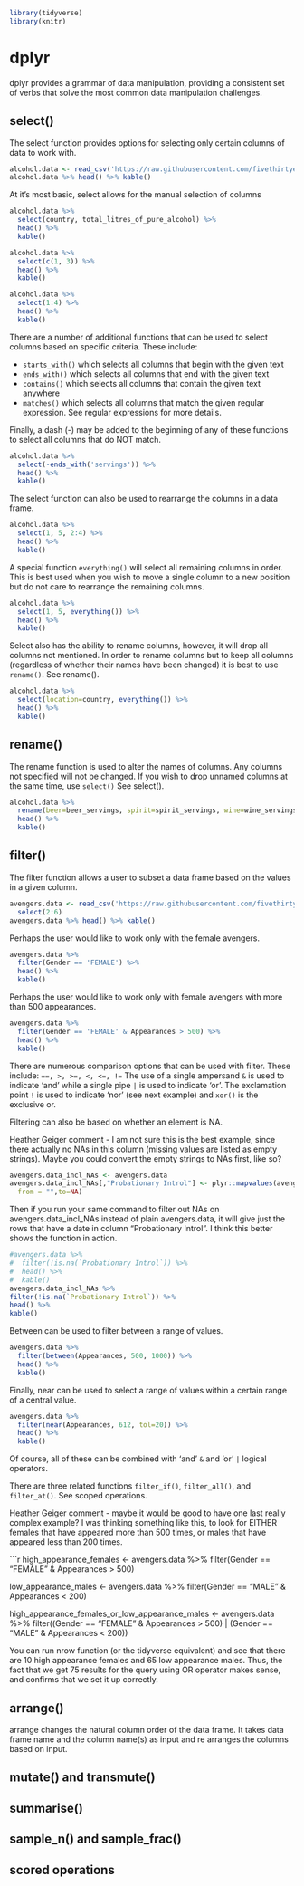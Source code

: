 ```r
library(tidyverse)
library(knitr)
```

# dplyr {#dplyr}

dplyr provides a grammar of data manipulation, providing a consistent set of verbs that solve the most common data manipulation challenges. 

## select()

The select function provides options for selecting only certain columns of data to work with.

```r
alcohol.data <- read_csv('https://raw.githubusercontent.com/fivethirtyeight/data/master/alcohol-consumption/drinks.csv') 
alcohol.data %>% head() %>% kable()
```

At it's most basic, select allows for the manual selection of columns

```r
alcohol.data %>%
  select(country, total_litres_of_pure_alcohol) %>%
  head() %>%
  kable()
```

```r
alcohol.data %>%
  select(c(1, 3)) %>%
  head() %>%
  kable()
```

```r
alcohol.data %>%
  select(1:4) %>%
  head() %>%
  kable()
```

There are a number of additional functions that can be used to select columns based on specific criteria. These include:

* ```starts_with()``` which selects all columns that begin with the given text
* ```ends_with()``` which selects all columns that end with the given text
* ```contains()``` which selects all columns that contain the given text anywhere
* ```matches()``` which selects all columns that match the given regular expression. See regular expressions for more details.

Finally, a dash (-) may be added to the beginning of any of these functions to select all columns that do NOT match.

```r
alcohol.data %>%
  select(-ends_with('servings')) %>%
  head() %>%
  kable()
```

The select function can also be used to rearrange the columns in a data frame. 

```r
alcohol.data %>%
  select(1, 5, 2:4) %>%
  head() %>%
  kable()
```

A special function ```everything()``` will select all remaining columns in order. This is best used when you wish to move a single column to a new position but do not care to rearrange the remaining columns.

```r
alcohol.data %>%
  select(1, 5, everything()) %>%
  head() %>%
  kable()
```

Select also has the ability to rename columns, however, it will drop all columns not mentioned. In order to rename columns but to keep all columns (regardless of whether their names have been changed) it is best to use ```rename()```. See rename().

```r
alcohol.data %>%
  select(location=country, everything()) %>%
  head() %>%
  kable()
```

## rename()

The rename function is used to alter the names of columns. Any columns not specified will not be changed. If you wish to drop unnamed columns at the same time, use ```select()``` See select().

```r
alcohol.data %>%
  rename(beer=beer_servings, spirit=spirit_servings, wine=wine_servings) %>% 
  head() %>%
  kable()
```

## filter()

The filter function allows a user to subset a data frame based on the values in a given column.

```r
avengers.data <- read_csv('https://raw.githubusercontent.com/fivethirtyeight/data/master/avengers/avengers.csv') %>%
  select(2:6)
avengers.data %>% head() %>% kable()
```

Perhaps the user would like to work only with the female avengers.

```r
avengers.data %>%
  filter(Gender == 'FEMALE') %>%
  head() %>%
  kable()
```

Perhaps the user would like to work only with female avengers with more than 500 appearances.

```r
avengers.data %>%
  filter(Gender == 'FEMALE' & Appearances > 500) %>%
  head() %>%
  kable()
```

There are numerous comparison options that can be used with filter. These include: ```==, >, >=, <, <=, !=```
The use of a single ampersand ```&``` is used to indicate 'and' while a single pipe ```|``` is used to indicate 'or'. 
The exclamation point ```!``` is used to indicate 'nor' (see next example) and ```xor()``` is the exclusive or.

Filtering can also be based on whether an element is NA.

Heather Geiger comment - I am not sure this is the best example, since there actually no NAs in this column (missing values are listed as empty strings). Maybe you could convert the empty strings to NAs first, like so?

```r
avengers.data_incl_NAs <- avengers.data
avengers.data_incl_NAs[,"Probationary Introl"] <- plyr::mapvalues(avengers.data_incl_NAs[,"Probationary Introl"],
  from = "",to=NA)
```

Then if you run your same command to filter out NAs on avengers.data_incl_NAs instead of plain avengers.data, it will give just the rows that have a date in column "Probationary Introl". I think this better shows the function in action.

```r
#avengers.data %>%
#  filter(!is.na(`Probationary Introl`)) %>%
#  head() %>%
#  kable()
avengers.data_incl_NAs %>%
filter(!is.na(`Probationary Introl`)) %>%
head() %>%
kable()
```

Between can be used to filter between a range of values.

```r
avengers.data %>%
  filter(between(Appearances, 500, 1000)) %>%
  head() %>%
  kable()
```

Finally, near can be used to select a range of values within a certain range of a central value.

```r
avengers.data %>%
  filter(near(Appearances, 612, tol=20)) %>%
  head() %>%
  kable()
```

Of course, all of these can be combined with 'and' ```&``` and 'or' ```|``` logical operators.

There are three related functions ```filter_if()```, ```filter_all()```, and ```filter_at()```. See scoped operations.

Heather Geiger comment - maybe it would be good to have one last really complex example? I was thinking something like this, to look for EITHER females that have appeared more than 500 times, or males that have appeared less than 200 times.

```r
high_appearance_females <- avengers.data %>%
filter(Gender == "FEMALE" & Appearances > 500)

low_appearance_males <- avengers.data %>%
filter(Gender == "MALE" & Appearances < 200)

high_appearance_females_or_low_appearance_males <- avengers.data %>%
filter((Gender == "FEMALE" & Appearances > 500) | (Gender == "MALE" & Appearances < 200))

You can run nrow function (or the tidyverse equivalent) and see that there are 10 high appearance females and 65 low appearance males. Thus, the fact that we get 75 results for the query using OR operator makes sense, and confirms that we set it up correctly.

## arrange()
arrange changes the natural column order of the data frame. It takes data frame
name and the column name(s) as input and re arranges the columns based on input.


## mutate() and transmute()


## summarise()


## sample_n() and sample_frac()


## scored operations
